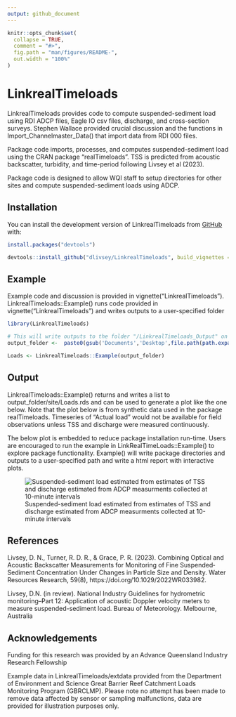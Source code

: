 ```yaml
---
output: github_document
---
```


<!-- README.md is generated from README.Rmd. Please edit that file -->

```r
knitr::opts_chunk$set(
  collapse = TRUE,
  comment = "#>",
  fig.path = "man/figures/README-",
  out.width = "100%"
)
```

# LinkrealTimeloads

<!-- badges: start -->
<!-- badges: end -->

LinkrealTimeloads provides code to compute suspended-sediment load using RDI ADCP files, Eagle IO csv files, discharge, and cross-section surveys. 
Stephen Wallace provided crucial discussion and the functions in Import_Channelmaster_Data() that import data from RDI 000 files.  

Package code imports, processes, and computes suspended-sediment load using the CRAN package "realTimeloads". TSS is predicted from acoustic backscatter, turbidity, and time-period following Livsey et al (2023). 

Package code is designed to allow WQI staff to setup directories for other sites and compute suspended-sediment loads using ADCP. 

## Installation

You can install the development version of LinkrealTimeloads from [GitHub](https://github.com/) with:

``` r
install.packages("devtools")

devtools::install_github("dlivsey/LinkrealTimeloads", build_vignettes = TRUE)

```

## Example

Example code and discussion is provided in vignette("LinkrealTimeloads"). LinkrealTimeloads::Example() runs code provided in vignette("LinkrealTimeloads") and writes outputs to a user-specified folder

```r

library(LinkrealTimeloads)

# This will write outputs to the folder "/LinkrealTimeloads_Output" on your Desktop 
output_folder <-  paste0(gsub('Documents','Desktop',file.path(path.expand('~'))),'/LinkrealTimeloads_Output')

Loads <- LinkrealTimeloads::Example(output_folder)

```

## Output

LinkrealTimeloads::Example() returns and writes a list  to output_folder/site/Loads.rds and can be used to generate a plot like the one below. Note that the plot below is from synthetic data used in the package realTimeloads. Timeseries of "Actual load" would not be available for field observations unless TSS and discharge were measured continuously.  

The below plot is embedded to reduce package installation run-time. 
Users are encouraged to run the example in LinkRealTimeLoads::Example() to explore package functionality. Example() will write package directories and outputs to a user-specified path and write a html report with interactive plots.

![Suspended-sediment load estimated from estimates of TSS and discharge estimated from ADCP measurments collected at 10-minute intervals](man/figures/README-example-1.png)

## References

Livsey, D. N., Turner, R. D. R., & Grace, P. R. (2023). Combining Optical and Acoustic Backscatter Measurements for Monitoring of Fine Suspended‐Sediment Concentration Under Changes in Particle Size and Density. Water Resources Research, 59(8), https://doi.org/10.1029/2022WR033982.

Livsey, D.N. (in review). National Industry Guidelines for hydrometric monitoring–Part 12: Application of acoustic Doppler velocity meters to measure suspended-sediment load. Bureau of Meteorology. Melbourne, Australia

## Acknowledgements

Funding for this research was provided by an Advance Queensland Industry Research Fellowship

Example data in LinkrealTimeloads/extdata provided from the Department of Environment and Science Great Barrier Reef Catchment Loads Monitoring Program (GBRCLMP). Please note no attempt has been made to remove data affected by sensor or sampling malfunctions, data are provided for illustration purposes only.

